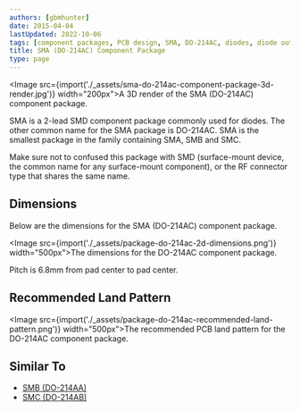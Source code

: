 ```yaml
---
authors: [gbmhunter]
date: 2015-04-04
lastUpdated: 2022-10-06
tags: [component packages, PCB design, SMA, DO-214AC, diodes, diode outline, land pattern]
title: SMA (DO-214AC) Component Package
type: page
---
```


<Image src={import('./_assets/sma-do-214ac-component-package-3d-render.jpg')} width="200px">A 3D render of the SMA (DO-214AC) component package.</Image>

SMA is a 2-lead SMD component package commonly used for diodes. The other common name for the SMA package is DO-214AC. SMA is the smallest package in the family containing SMA, SMB and SMC.

Make sure not to confused this package with SMD (surface-mount device, the common name for any surface-mount component), or the RF connector type that shares the same name.

## Dimensions

Below are the dimensions for the SMA (DO-214AC) component package.

<Image src={import('./_assets/package-do-214ac-2d-dimensions.png')} width="500px">The dimensions for the DO-214AC component package.</Image>

Pitch is 6.8mm from pad center to pad center.

## Recommended Land Pattern

<Image src={import('./_assets/package-do-214ac-recommended-land-pattern.png')} width="500px">The recommended PCB land pattern for the DO-214AC component package.</Image>

## Similar To

* [SMB (DO-214AA)](/pcb-design/component-packages/smb-do-214aa-component-package/)
* [SMC (DO-214AB)](/pcb-design/component-packages/smc-do-214ab-component-package/)
